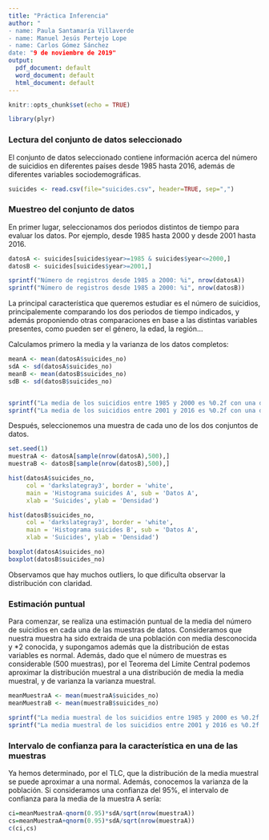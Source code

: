```yaml
---
title: "Práctica Inferencia"
author: "
- name: Paula Santamaría Villaverde
- name: Manuel Jesús Pertejo Lope
- name: Carlos Gómez Sánchez
date: "9 de noviembre de 2019"
output: 
  pdf_document: default
  word_document: default
  html_document: default
---
```


```r
knitr::opts_chunk$set(echo = TRUE)
```

```r
library(plyr)
```

### Lectura del conjunto de datos seleccionado
El conjunto de datos seleccionado contiene información acerca del número de suicidios en diferentes países desde  1985 hasta 2016, además de diferentes variables sociodemográficas.

```r
suicides <- read.csv(file="suicides.csv", header=TRUE, sep=",")
```

### Muestreo del conjunto de datos
En primer lugar, seleccionamos dos periodos distintos de tiempo para evaluar los datos. Por ejemplo, desde 1985 hasta 2000 y desde 2001 hasta 2016.

```r
datosA <- suicides[suicides$year>=1985 & suicides$year<=2000,]
datosB <- suicides[suicides$year>=2001,]

sprintf("Número de registros desde 1985 a 2000: %i", nrow(datosA))
sprintf("Número de registros desde 1985 a 2000: %i", nrow(datosB))
```
La principal característica que queremos estudiar es el número de suicidios, principalemente comparando los dos periodos de tiempo indicados, y además proponiendo otras comparaciones en base a las distintas variables presentes, como pueden ser el género, la edad, la región...

Calculamos primero la media y la varianza de los datos completos:

```r
meanA <- mean(datosA$suicides_no)
sdA <- sd(datosA$suicides_no)
meanB <- mean(datosB$suicides_no)
sdB <- sd(datosB$suicides_no)


sprintf("La media de los suicidios entre 1985 y 2000 es %0.2f con una desviación de %0.2f", meanA, sdA)
sprintf("La media de los suicidios entre 2001 y 2016 es %0.2f con una desviación de %0.2f", meanB, sdB)
```

Después, seleccionemos una muestra de cada uno de los dos conjuntos de datos.

```r
set.seed(1)
muestraA <- datosA[sample(nrow(datosA),500),]
muestraB <- datosB[sample(nrow(datosB),500),]

hist(datosA$suicides_no, 
     col = 'darkslategray3', border = 'white', 
     main = 'Histograma suicides A', sub = 'Datos A', 
     xlab = 'Suicides', ylab = 'Densidad')

hist(datosB$suicides_no, 
     col = 'darkslategray3', border = 'white', 
     main = 'Histograma suicides B', sub = 'Datos A', 
     xlab = 'Suicides', ylab = 'Densidad')

boxplot(datosA$suicides_no)
boxplot(datosB$suicides_no)
```
Observamos que hay muchos outliers, lo que dificulta observar la distribución con claridad.

### Estimación puntual
Para comenzar, se realiza una estimación puntual de la media del número de suicidios en cada una de las muestras de datos. Consideramos que nuestra muestra ha sido extraida de una población con media \mu desconocida y \sigma**2 conocida, y supongamos además que la distribución de estas variables es normal. Además, dado que el número de muestras es considerable (500 muestras), por el Teorema del Límite Central podemos aproximar la distribución muestral a una distribución de media la media muestral, y de varianza la varianza muestral.

```r
meanMuestraA <- mean(muestraA$suicides_no)
meanMuestraB <- mean(muestraB$suicides_no)

sprintf("La media muestral de los suicidios entre 1985 y 2000 es %0.2f ", meanMuestraA)
sprintf("La media muestral de los suicidios entre 2001 y 2016 es %0.2f ", meanMuestraB)
```

### Intervalo de confianza para la característica en una de las muestras
Ya hemos determinado, por el TLC, que la distribución de la media muestral se puede aproximar a una normal. Además, conocemos la varianza de la población. Si consideramos una confianza del 95%, el intervalo de confianza para la media de la muestra A sería:
```r
ci=meanMuestraA-qnorm(0.95)*sdA/sqrt(nrow(muestraA))
cs=meanMuestraA+qnorm(0.95)*sdA/sqrt(nrow(muestraA))
c(ci,cs)

```